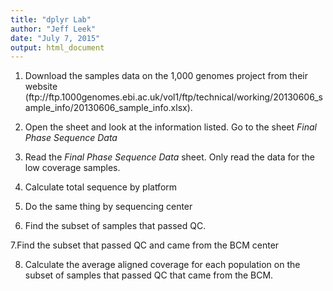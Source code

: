 ```yaml
---
title: "dplyr Lab"
author: "Jeff Leek"
date: "July 7, 2015"
output: html_document
---
```


1. Download the samples data on the 1,000 genomes project from their website (ftp://ftp.1000genomes.ebi.ac.uk/vol1/ftp/technical/working/20130606_sample_info/20130606_sample_info.xlsx).

2. Open the sheet and look at the information listed. Go to the sheet _Final Phase Sequence Data_

3. Read the _Final Phase Sequence Data_ sheet. Only read the data for the low coverage samples.  

4. Calculate total sequence by platform

5. Do the same thing by sequencing center

6. Find the subset of samples that passed QC. 

7.Find the subset that passed QC and came from the BCM center

8. Calculate the average aligned coverage for each population on the subset of samples that passed QC that came from the BCM. 